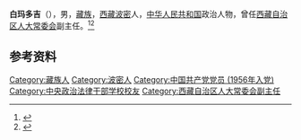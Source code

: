 '''白玛多吉'''（{{bd|1936年|4月|}}），男，[[藏族|藏族]]，[[西藏|西藏]][[波密|波密]]人，[[中华人民共和国|中华人民共和国]]政治人物，曾任[[西藏自治区人大常委会|西藏自治区人大常委会]]副主任。<ref>{{cite book|title=中囯人名大辞典·现任党政军领导人物卷|author=廖盖隆等编|year=1990|publisher=上海辞书出版社|location=上海|page=}}</ref><ref>{{Cite book|title=中华人民共和国职官志|author=何虎生, 李耀东, 向常福主编|publisher=中国社会出版社|year=2003|isbn=9787800883934|location=北京|pages=}}</ref>

== 参考资料 ==
{{reflist}}

{{中国人物小作品}}

{{Authority control}}
{{DEFAULTSORT:}}
[[Category:藏族人|Category:藏族人]]
[[Category:波密人|Category:波密人]]
[[Category:中国共产党党员_(1956年入党)|Category:中国共产党党员 (1956年入党)]]
[[Category:中央政治法律干部学校校友|Category:中央政治法律干部学校校友]]
[[Category:西藏自治区人大常委会副主任|Category:西藏自治区人大常委会副主任]]